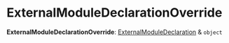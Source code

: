 
# ExternalModuleDeclarationOverride

 **ExternalModuleDeclarationOverride**: [ExternalModuleDeclaration](../../ModulesSdkTypes/types/types.ModulesSdkTypes.ExternalModuleDeclaration/page.mdx) & `object`
